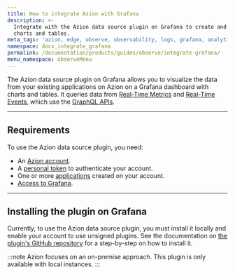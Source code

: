 ```yaml
---
title: How to integrate Azion with Grafana
description: >-
  Integrate with the Azion data source plugin on Grafana to create and visualize
  charts and tables.
meta_tags: 'azion, edge, observe, observability, logs, grafana, analytics'
namespace: docs_integrate_grafana
permalink: /documentation/products/guides/observe/integrate-grafana/
menu_namespace: observeMenu
---
```


The Azion data source plugin on Grafana allows you to visualize the data from your existing applications on Azion on a Grafana dashboard with charts and tables. It queries data from [Real-Time Metrics](/en/documentation/products/observe/real-time-metrics/) and [Real-Time Events](/en/documentation/products/observe/real-time-events/), which use the [GraphQL APIs](/en/documentation/devtools/graphql-api/overview/).

---

## Requirements

To use the Azion data source plugin, you need:

- An [Azion account](https://console.azion.com/signup).
- A [personal token](/en/documentation/products/accounts/personal-tokens/) to authenticate your account.
- One or more [applications](/en/documentation/products/build/edge-application/) created on your account.
- [Access to Grafana](https://grafana.com/).

---

## Installing the plugin on Grafana

Currently, to use the Azion data source plugin, you must install it locally and enable your account to use unsigned plugins. See the documentation on [the plugin's GitHub repository](https://github.com/aziontech/grafana-plugin/blob/dev/README.md#install-azion-plugin-on-local-grafana-install-locally) for a step-by-step on how to install it.

:::note
Azion focuses on an on-premise approach. This plugin is only available with local instances.
:::
<br /><br />

